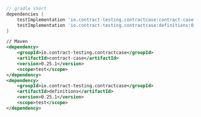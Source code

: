 ```gradle
// gradle short
dependencies {
    testImplementation 'io.contract-testing.contractcase:contract-case:0.25.1'
    testImplementation 'io.contract-testing.contractcase:definitions:0.25.1'
}
```

```xml
// Maven
<dependency>
    <groupId>io.contract-testing.contractcase</groupId>
    <artifactId>contract-case</artifactId>
    <version>0.25.1</version>
    <scope>test</scope>
</dependency>
<dependency>
    <groupId>io.contract-testing.contractcase</groupId>
    <artifactId>definitions</artifactId>
    <version>0.25.1</version>
    <scope>test</scope>
</dependency>
```
